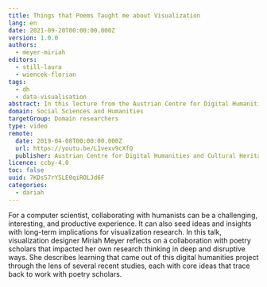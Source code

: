 ```yaml
---
title: Things that Poems Taught me about Visualization
lang: en
date: 2021-09-20T00:00:00.000Z
version: 1.0.0
authors:
  - meyer-miriah
editors:
  - still-laura
  - wiencek-florian
tags:
  - dh
  - data-visualisation
abstract: In this lecture from the Austrian Centre for Digital Humanities and Cultural Heritage (ADCH-CH), Miriah Meyer reflects on the question "why work with humanists as a computer scientist". She expands on how interdisciplinary collaborations with poetry scholars have shaped her own research thinking.
domain: Social Sciences and Humanities
targetGroup: Domain researchers
type: video
remote:
  date: 2019-04-08T00:00:00.000Z
  url: https://youtu.be/L1vexv9cXfQ
  publisher: Austrian Centre for Digital Humanities and Cultural Heritage (ACDH-CH)
licence: ccby-4.0
toc: false
uuid: 7KDs57rY5LE0qiROLJd6F
categories:
  - dariah
---
```


For a computer scientist, collaborating with humanists can be a challenging, interesting, and productive experience. It can also seed ideas and insights with long-term implications for visualization research. In this talk, visualization designer Miriah Meyer reflects on a collaboration with poetry scholars that impacted her own research thinking in deep and disruptive ways. She describes learning that came out of this digital humanities project through the lens of several recent studies, each with core ideas that trace back to work with poetry scholars.

<VideoCard
  provider="youtube"
  id="L1vexv9cXfQ"
  title="ACDH-CH Lecture 5.1 – Miriah Meyer – Things that Poems Taught me about Visualization"
  subtitle="Click here to view"
  image="images/acdh-ch-video.png"
/>
